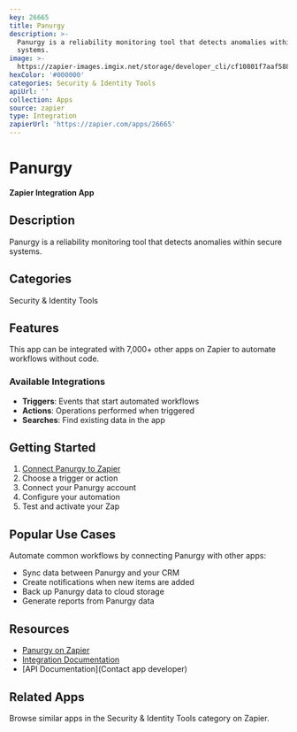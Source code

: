 ```yaml
---
key: 26665
title: Panurgy
description: >-
  Panurgy is a reliability monitoring tool that detects anomalies within secure
  systems.
image: >-
  https://zapier-images.imgix.net/storage/developer_cli/cf10801f7aaf58824e288bc91bf041ad.png?auto=format%2Ccompress&ixlib=python-3.0.0&q=50
hexColor: '#000000'
categories: Security & Identity Tools
apiUrl: ''
collection: Apps
source: zapier
type: Integration
zapierUrl: 'https://zapier.com/apps/26665'
---
```

# Panurgy

**Zapier Integration App**

## Description

Panurgy is a reliability monitoring tool that detects anomalies within secure systems.

## Categories

Security & Identity Tools

## Features

This app can be integrated with 7,000+ other apps on Zapier to automate workflows without code.

### Available Integrations

- **Triggers**: Events that start automated workflows
- **Actions**: Operations performed when triggered
- **Searches**: Find existing data in the app

## Getting Started

1. [Connect Panurgy to Zapier](https://zapier.com/apps/26665)
2. Choose a trigger or action
3. Connect your Panurgy account
4. Configure your automation
5. Test and activate your Zap

## Popular Use Cases

Automate common workflows by connecting Panurgy with other apps:

- Sync data between Panurgy and your CRM
- Create notifications when new items are added
- Back up Panurgy data to cloud storage
- Generate reports from Panurgy data

## Resources

- [Panurgy on Zapier](https://zapier.com/apps/26665)
- [Integration Documentation](https://zapier.com/apps/26665/integrations)
- [API Documentation](Contact app developer)

## Related Apps

Browse similar apps in the Security & Identity Tools category on Zapier.
